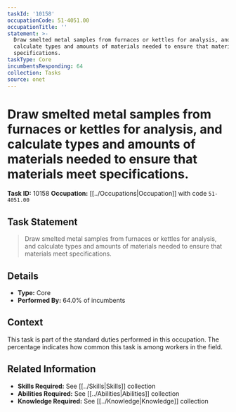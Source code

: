 ```yaml
---
taskId: '10158'
occupationCode: 51-4051.00
occupationTitle: ''
statement: >-
  Draw smelted metal samples from furnaces or kettles for analysis, and
  calculate types and amounts of materials needed to ensure that materials meet
  specifications.
taskType: Core
incumbentsResponding: 64
collection: Tasks
source: onet
---
```

# Draw smelted metal samples from furnaces or kettles for analysis, and calculate types and amounts of materials needed to ensure that materials meet specifications.

**Task ID:** 10158
**Occupation:** [[../Occupations|Occupation]] with code `51-4051.00`

## Task Statement

> Draw smelted metal samples from furnaces or kettles for analysis, and calculate types and amounts of materials needed to ensure that materials meet specifications.

## Details

- **Type:** Core
- **Performed By:** 64.0% of incumbents

## Context

This task is part of the standard duties performed in this occupation. The percentage indicates how common this task is among workers in the field.

## Related Information

- **Skills Required:** See [[../Skills|Skills]] collection
- **Abilities Required:** See [[../Abilities|Abilities]] collection
- **Knowledge Required:** See [[../Knowledge|Knowledge]] collection
